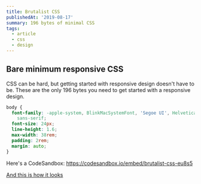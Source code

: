 ```yaml
---
title: Brutalist CSS
publishedAt: '2019-08-17'
summary: 196 bytes of minimal CSS
tags:
  - article
  - css
  - design
---
```


## Bare minimum responsive CSS

CSS can be hard, but getting started with responsive design doesn't have to be. These are the only 196 bytes you need to get started with a responsive design.

```css
body {
  font-family: -apple-system, BlinkMacSystemFont, 'Segoe UI', Helvetica, Arial,
    sans-serif;
  font-size: 24px;
  line-height: 1.6;
  max-width: 38rem;
  padding: 2rem;
  margin: auto;
}
```

Here's a CodeSandbox: https://codesandbox.io/embed/brutalist-css-eu8s5

[And this is how it looks](https://eu8s5.csb.app/)
